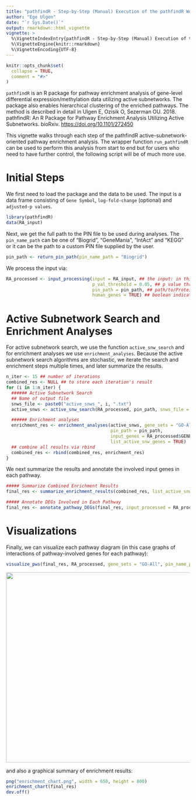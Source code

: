 ```yaml
---
title: "pathfindR - Step-by-Step (Manual) Execution of the pathfindR Workflow"
author: "Ege Ulgen"
date: "`r Sys.Date()`"
output: rmarkdown::html_vignette
vignette: >
  %\VignetteIndexEntry{pathfindR - Step-by-Step (Manual) Execution of the pathfindR Workflow}
  %\VignetteEngine{knitr::rmarkdown}
  %\VignetteEncoding{UTF-8}
---
```


```r
knitr::opts_chunk$set(
  collapse = TRUE,
  comment = "#>"
)
```

`pathfindR` is an R package for pathway enrichment analysis of gene-level differential expression/methylation data utilizing active subnetworks. The package also enables hierarchical clustering of the enriched pathways. The method is described in detail in Ulgen E, Ozisik O, Sezerman OU. 2018. pathfindR: An R Package for Pathway Enrichment Analysis Utilizing Active Subnetworks. bioRxiv. [https://doi.org/10.1101/272450](https://doi.org/10.1101/272450)

This vignette walks through each step of the pathfindR active-subnetwork-oriented pathway enrichment analysis. The wrapper function `run_pathfindR` can be used to perform this analysis from start to end but for users who need to have further control, the following script will be of much more use.

# Initial Steps

We first need to load the package and the data to be used. The input is a data frame consisting of `Gene Symbol`, `log-fold-change` (optional) and `adjusted-p values`.

```r
library(pathfindR)
data(RA_input)
```

Next, we get the full path to the PIN file to be used during analyses. The `pin_name_path` can be one of "Biogrid", "GeneMania", "IntAct" and "KEGG" or it can be the path to a custom PIN file supplied by the user.

```r
pin_path <- return_pin_path(pin_name_path = "Biogrid")
```

We process the input via:

```r
RA_processed <- input_processing(input = RA_input, ## the input: in this case, differential expression results
                                 p_val_threshold = 0.05, ## p value threshold to filter DEGs
                                 pin_path = pin_path, ## path/to/Protein/Interaction/Network/File
                                 human_genes = TRUE) ## boolean indicating whether the input genes are human gene symbols
```

# Active Subnetwork Search and Enrichment Analyses

For active subnetwork search, we use the function `active_snw_search` and for enrichment analyses we use `enrichment_analyses`. Because the active subnetwork search algorithms are stochastic, we iterate the search and enrichment steps multiple times, and later summarize the results.

```r
n_iter <- 15 ## number of iterations
combined_res <- NULL ## to store each iteration's result
for (i in 1:n_iter) {
  ###### Active Subnetwork Search
  ## Name of output file
  snws_file <- paste0("active_snws_", i, ".txt")
  active_snws <- active_snw_search(RA_processed, pin_path, snws_file = snws_file, search_method = "GR")

  ###### Enrichment analyses
  enrichment_res <- enrichment_analyses(active_snws, gene_sets = "GO-All",
                                        pin_path = pin_path,
                                        input_genes = RA_processed$GENE,
                                        list_active_snw_genes = TRUE)
  ## combine all results via rbind
  combined_res <- rbind(combined_res, enrichment_res)
}
```

We next summarize the results and annotate the involved input genes in each pathway.

```r
##### Summarize Combined Enrichment Results
final_res <- summarize_enrichment_results(combined_res, list_active_snw_genes = TRUE)

##### Annotate DEGs Involved in Each Pathway
final_res <- annotate_pathway_DEGs(final_res, input_processed = RA_processed, gene_sets = "GO-All")
```

# Visualizations

Finally, we can visualize each pathway diagram (in this case graphs of interactions of pathway-involved genes for each pathway):

```r
visualize_pws(final_res, RA_processed, gene_sets = "GO-All", pin_name_path = "Biogrid")
```

<img src="./example_pw_vis.png" width="650" height="519.87" />

and also a graphical summary of enrichment results:

```r
png("enrichment_chart.png", width = 650, height = 800)
enrichment_chart(final_res)
dev.off()
```

